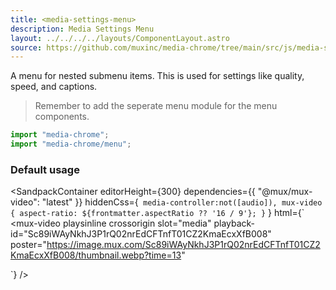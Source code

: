 ```yaml
---
title: <media-settings-menu>
description: Media Settings Menu
layout: ../../../../layouts/ComponentLayout.astro
source: https://github.com/muxinc/media-chrome/tree/main/src/js/media-settings-menu.js
---
```



A menu for nested submenu items. This is used for settings like quality, speed, and captions.

> Remember to add the seperate menu module for the menu components.

```js
import "media-chrome";
import "media-chrome/menu";
```

### Default usage

<SandpackContainer
  editorHeight={300}
  dependencies={{ "@mux/mux-video": "latest" }}
  hiddenCss={`
    media-controller:not([audio]),
    mux-video {
      aspect-ratio: ${frontmatter.aspectRatio ?? '16 / 9'};
    }`
  }
  html={`<media-controller>
  <mux-video
    playsinline crossorigin
    slot="media"
    playback-id="Sc89iWAyNkhJ3P1rQ02nrEdCFTnfT01CZ2KmaEcxXfB008"
    poster="https://image.mux.com/Sc89iWAyNkhJ3P1rQ02nrEdCFTnfT01CZ2KmaEcxXfB008/thumbnail.webp?time=13"
  ></mux-video>
  <media-settings-menu hidden anchor="auto">
    <media-settings-menu-item>
      Speed
      <media-playback-rate-menu slot="submenu" hidden>
        <div slot="title">Speed</div>
      </media-playback-rate-menu>
    </media-settings-menu-item>
    <media-settings-menu-item>
      Quality
      <media-rendition-menu slot="submenu" hidden>
        <div slot="title">Quality</div>
      </media-rendition-menu>
    </media-settings-menu-item>
    <media-settings-menu-item>
      Captions
      <media-captions-menu slot="submenu" hidden>
        <div slot="title">Captions</div>
      </media-captions-menu>
    </media-settings-menu-item>
  </media-settings-menu>
  <media-control-bar>
    <media-play-button></media-play-button>
    <media-time-range></media-time-range>
    <media-settings-menu-button></media-settings-menu-button>
  </media-control-bar>
</media-controller>`}
/>
